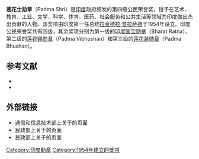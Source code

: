 {{expand|time=2016-02-10T09:16:03+00:00}}
{{no footnotes|time=2016-02-10T09:16:03+00:00}}
'''莲花士勋章'''（Padma Shri）是[[印度|印度]]政府颁发的第四级公民荣誉奖，授予在艺术、教育、工业、文学、科学、体育、医药、社会服务和公共生活等领域为印度做出杰出贡献的人物。该奖项由印度第一任总统[[拉金德拉·普拉萨德|拉金德拉·普拉萨德]]于1954年设立。印度公民荣誉奖共有四级，其余奖项分别为第一级的[[印度国宝勋章|印度国宝勋章]]（Bharat Ratna）、第二级的[[莲花赐勋章|莲花赐勋章]]（Padma Vibhushan）和第三级的[[莲花装勋章|莲花装勋章]]（Padma Bhushan）。

==参考文献==
* {{cite web|title=印度政府公民奖之“印度国宝”勋章再次花落文艺界|url=http://www.chinaculture.org/gjdt/2009-02/20/content_322319.htm|publisher=中国文化网|accessdate=2011-08-30|deadurl=yes|archiveurl=https://web.archive.org/web/20120519025454/http://www.chinaculture.org/gjdt/2009-02/20/content_322319.htm|archivedate=2012-05-19}}
* {{cite news |title=印度多位富豪荣获最高公民荣誉 |url=http://www.forbeschina.com/review/201101/0007121.shtml |accessdate=2011-08-30 |newspaper=福布斯中文网 |date=2011-01-27 |archive-url=https://web.archive.org/web/20110604165539/http://www.forbeschina.com/review/201101/0007121.shtml |archive-date=2011-06-04 |dead-url=yes }}

==外部链接==
{{commonscat|Padma Shri}}
*通信和信息技术部上关于{{cite web|title=莲花士勋章|publisher=|url=http://india.gov.in/myindia/padmashri_awards_list1.php|accessdate=2011-08-30|archive-date=2012-04-29|archive-url=https://web.archive.org/web/20120429180134/http://india.gov.in/myindia/padmashri_awards_list1.php|dead-url=no}}的页面
*民政部上关于{{cite web|title=莲花士勋章目录（1954-2009）|publisher=|url=http://www.mha.nic.in/pdfs/LST-PDAWD.pdf|deadurl=yes|archiveurl=https://web.archive.org/web/20130510095705/http://www.mha.nic.in/pdfs/LST-PDAWD.pdf|archivedate=2013-05-10}}的页面
*民政部上关于{{cite web|title=莲花士勋章目录（2010）|publisher=|url=http://www.mha.nic.in/pdfs/PadmaAwd2010.pdf|deadurl=yes|archiveurl=https://web.archive.org/web/20111126141319/http://mha.nic.in/pdfs/PadmaAwd2010.pdf|archivedate=2011-11-26}}的页面

[[Category:印度勳章|Category:印度勳章]]
[[Category:1954年建立的獎項|Category:1954年建立的獎項]]